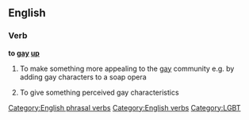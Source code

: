 ==English==

===Verb===
'''to [[gay]] [[up]]'''

# {{colloquial}} To make something more appealing to the [[gay]] community e.g. by adding gay characters to a soap opera
# {{colloquial}} To give something perceived gay characteristics

[[Category:English phrasal verbs]]
[[Category:English verbs]]

[[Category:LGBT]]